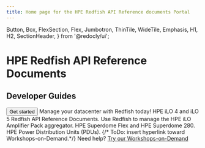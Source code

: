 ```yaml
---
title: Home page for the HPE Redfish API Reference documents Portal
---
```



  Button,
  Box,
  FlexSection,
  Flex,
  Jumbotron,
  ThinTile,
  WideTile,
  Emphasis,
  H1,
  H2,
  SectionHeader,
} from '@redocly/ui';





<Jumbotron>
  <NavBar location={props.location} standalone={false} />
  <H1>HPE Redfish API Reference Documents</H1>
  <H2>Developer Guides</H2>
  <Flex p={20} justifyContent="center">
    <Button inversed transparent large to="docs/index.md">
      Get started
    </Button>
  </Flex>
</Jumbotron>
<Box my={25}>
  <SectionHeader>
    Manage your datacenter with <Emphasis>Redfish</Emphasis> today!
  </SectionHeader>
  <FlexSection justifyContent="space-around" flexWrap="wrap">
    <ThinTile to="docs/iLOs/index.md" icon={iloIcon} header="HPE Insight Lights Out (iLOs)">
        HPE iLO 4 and iLO 5 Redfish API Reference Documents.
    </ThinTile>
    <ThinTile to="docs/iLOAmplifierPack/index.md" icon={iloAmplifierPackIcon} header="iloAmplifierPack">
        Use Redfish to manage the HPE iLO Amplifier Pack aggregator.
    </ThinTile>
    <ThinTile to="docs/superdome/index.md" icon={superdomeIcon} header="HPE Superdome family">
        HPE Superdome Flex and HPE Superdome 280.
    </ThinTile>
    <ThinTile to="docs/PDUs/index.md" icon={pduIcon} header="HPE Power Distribution Units">
        HPE Power Distribution Units (PDUs).
    </ThinTile>
  </FlexSection>
  <SectionHeader>
    {/* ToDo: insert hyperlink toward Workshops-on-Demand.*/}
    <Emphasis>Need help? </Emphasis>
    <a href="https://developer.hpe.com/" target="_blank">Try our Workshops-on-Demand</a>
  </SectionHeader>
</Box>

